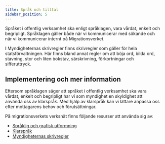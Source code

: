 ```yaml
---
title: Språk och tilltal
sidebar_position: 5
---
```


Språket i offentlig verksamhet ska enligt språklagen, vara vårdat, enkelt och begripligt.
Språklagen gäller både när vi kommunicerar med sökande och när vi kommunicerar internt på Migrationsverket.

I Myndigheternas skrivregler finns skrivregler som gäller för hela statsförvaltningen.
Här finns bland annat regler om att böja ord, bilda ord, stavning, stor och liten bokstav, särskrivning, förkortningar och sifferuttryck.

## Implementering och mer information

Eftersom språklagen säger att språket i offentlig verksamhet ska vara vårdat,
enkelt och begripligt har vi som myndighet en skyldighet att använda oss av klarspråk.
Med hjälp av klarspråk kan vi lättare anpassa oss efter mottagarens behov och förutsättningar.

På migrationsverkets verksnät finns följande resurser att använda sig av:

- [Språklig och grafisk utformning](https://verksnatet.migrationsverket.se/sidor/stod-i-arbetet/mallar-och-blanketter/for-mallansvariga/spraklig-och-grafisk-utformning-av-mallar-och-blanketter.html)
- [Klarspråk](https://verksnatet.migrationsverket.se/sidor/stod-i-arbetet/informationsmaterial-och-sprak/klarsprak.html)
- [Myndigheternas skrivregler](https://www.isof.se/stod-och-sprakrad/vagledningar/myndigheternas-skrivregler)

